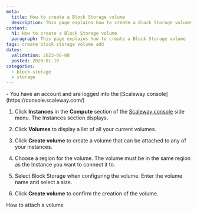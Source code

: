 ```yaml
---
meta:
  title: How to create a Block Storage volume
  description: This page explains how to create a Block Storage volume
content:
  h1: How to create a Block Storage volume
  paragraph: This page explains how to create a Block Storage volume
tags: create block storage volume add
dates:
  validation: 2023-06-08
  posted: 2020-01-10
categories:
  - block-storage
  - storage
---
```


<Macro id="iam-requirements" />

<Message type="requirement">
  - You have an account and are logged into the [Scaleway console](https://console.scaleway.com/)
</Message>

1. Click **Instances** in the **Compute** section of the [Scaleway console](https://console.scaleway.com) side menu. The Instances section displays.
2. Click **Volumes** to display a list of all your current volumes.
    <Lightbox src="scaleway-volumes-list.webp" alt="" />
3. Click **Create volume** to create a volume that can be attached to any of your Instances.
    <Lightbox src="scaleway-create-volume.webp" alt="" />
4. Choose a region for the volume.
    <Message type="important">
      The volume must be in the same region as the Instance you want to connect it to.
    </Message>

    <Lightbox src="scaleway-choose-region.webp" alt="" />
5. Select Block Storage when configuring the volume. Enter the volume name and select a size.
    <Lightbox src="scaleway-configure-block-volume.webp" alt="" />
6. Click **Create volume** to confirm the creation of the volume.

<Navigation title="See Also">
  <NextButton to="/storage/block/how-to/attach-a-volume/">How to attach a volume</NextButton>
</Navigation>
